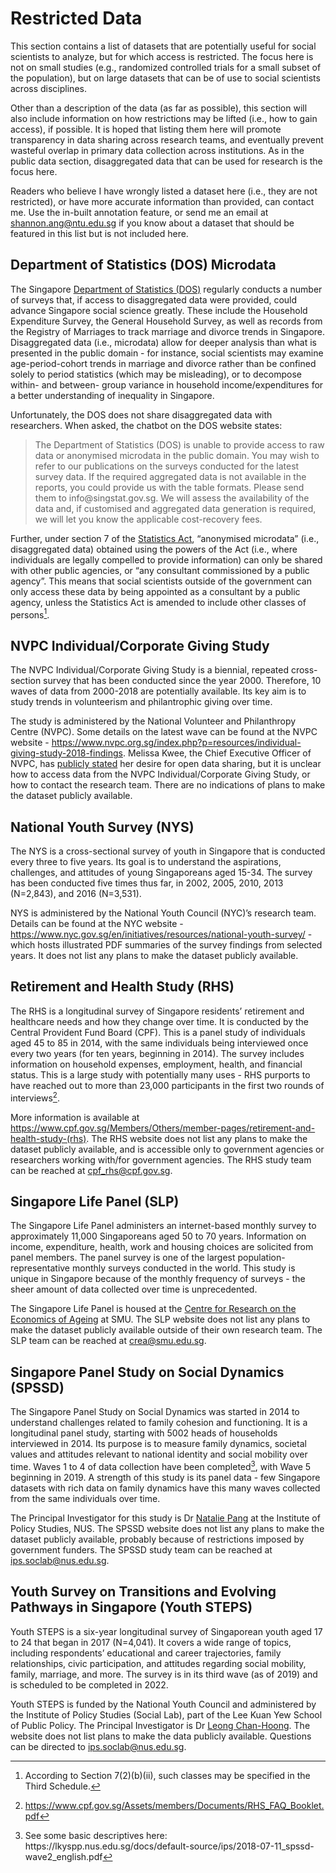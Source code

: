 # Restricted Data {#restricteddata}

This section contains a list of datasets that are potentially useful for social scientists to analyze, but for which access is restricted. The focus here is not on small studies (e.g., randomized controlled trials for a small subset of the population), but on large datasets that can be of use to social scientists across disciplines.

Other than a description of the data (as far as possible), this section will also include information on how restrictions may be lifted (i.e., how to gain access), if possible. It is hoped that listing them here will promote transparency in data sharing across research teams, and eventually prevent wasteful overlap in primary data collection across institutions. As in the public data section, disaggregated data that can be used for research is the focus here. 

Readers who believe I have wrongly listed a dataset here (i.e., they are not restricted), or have more accurate information than provided, can contact me. Use the in-built annotation feature, or send me an email at <shannon.ang@ntu.edu.sg> if you know about a dataset that should be featured in this list but is not included here.

## Department of Statistics (DOS) Microdata {#dos}

The Singapore [Department of Statistics (DOS)](https://www.singstat.gov.sg){target="_blank"} regularly conducts a number of surveys that, if access to disaggregated data were provided, could advance Singapore social science greatly. These include the Household Expenditure Survey, the General Household Survey, as well as records from the Registry of Marriages to track marriage and divorce trends in Singapore. Disaggregated data (i.e., microdata) allow for deeper analysis than what is presented in the public domain - for instance, social scientists may examine age-period-cohort trends in marriage and divorce rather than be confined solely to period statistics (which may be misleading), or to decompose within- and between- group variance in household income/expenditures for a better understanding of inequality in Singapore.

Unfortunately, the DOS does not share disaggregated data with researchers. When asked, the chatbot on the DOS website states:

> The Department of Statistics (DOS) is unable to provide access to raw data or anonymised microdata in the public domain. You may wish to refer to our publications on the surveys conducted for the latest survey data. If the required aggregated data is not available in the reports, you could provide us with the table formats. Please send them to info@singstat.gov.sg. We will assess the availability of the data and, if customised and aggregated data generation is required, we will let you know the applicable cost-recovery fees.

Further, under section 7 of the [Statistics Act](https://sso.agc.gov.sg/Act/SA1973){target="_blank"}, "anonymised microdata" (i.e., disaggregated data) obtained using the powers of the Act (i.e., where individuals are legally compelled to provide information) can only be shared with other public agencies, or "any consultant commissioned by a public agency". This means that social scientists outside of the government can only access these data by being appointed as a consultant by a public agency, unless the Statistics Act is amended to include other classes of persons^[According to Section 7(2)(b)(ii), such classes may be specified in the Third Schedule.].

## NVPC Individual/Corporate Giving Study {#nvpc-igs}

The NVPC Individual/Corporate Giving Study is a biennial, repeated cross-section survey that has been conducted since the year 2000. Therefore, 10 waves of data from 2000-2018 are potentially available. Its key aim is to study trends in volunteerism and philantrophic giving over time. 

The study is administered by the National Volunteer and Philanthropy Centre (NVPC). Some details on the latest wave can be found at the NVPC website - <https://www.nvpc.org.sg/index.php?p=resources/individual-giving-study-2018-findings>. Melissa Kwee, the Chief Executive Officer of NVPC, has [publicly stated](https://www.todayonline.com/commentary/keeping-passion-alive-trying-change-world){target="_blank"} her desire for open data sharing, but it is unclear how to access data from the NVPC Individual/Corporate Giving Study, or how to contact the research team. There are no indications of plans to make the dataset publicly available.

## National Youth Survey (NYS) {#nys}

The NYS is a cross-sectional survey of youth in Singapore that is conducted every three to five years. Its goal is to understand the aspirations, challenges, and attitudes of young Singaporeans aged 15-34. The survey has been conducted five times thus far, in 2002, 2005, 2010, 2013 (N=2,843), and 2016 (N=3,531).

NYS is administered by the National Youth Council (NYC)'s research team. Details can be found at the NYC website - <https://www.nyc.gov.sg/en/initiatives/resources/national-youth-survey/>{target="_blank"} - which hosts illustrated PDF summaries of the survey findings from selected years. It does not list any plans to make the dataset publicly available.

## Retirement and Health Study (RHS) {#rhs}

The RHS is a longitudinal survey of Singapore residents’ retirement and healthcare needs and how they change over time. It is conducted by the Central Provident Fund Board (CPF). This is a panel study of individuals aged 45 to 85 in 2014, with the same individuals being interviewed once every two years (for ten years, beginning in 2014). The survey includes information on household expenses, employment, health, and financial status. This is a large study with potentially many uses - RHS purports to have reached out to more than 23,000 participants in the first two rounds of interviews^[<https://www.cpf.gov.sg/Assets/members/Documents/RHS_FAQ_Booklet.pdf>{target="_blank"}]. 

More information is available at <https://www.cpf.gov.sg/Members/Others/member-pages/retirement-and-health-study-(rhs)>{target="_blank"}. The RHS website does not list any plans to make the dataset publicly available, and is accessible only to government agencies or researchers working with/for government agencies. The RHS study team can be reached at <cpf_rhs@cpf.gov.sg>.

## Singapore Life Panel (SLP) {#slp}

The Singapore Life Panel administers an internet-based monthly survey to approximately 11,000 Singaporeans aged 50 to 70 years. Information on income, expenditure, health, work and housing choices are solicited from panel members. The panel survey is one of the largest population-representative monthly surveys conducted in the world. This study is unique in Singapore because of the monthly frequency of surveys - the sheer amount of data collected over time is unprecedented.

The Singapore Life Panel is housed at the [Centre for Research on the Economics of Ageing](https://crea.smu.edu.sg/singapore-monthly-panel){target="_blank"} at SMU. The SLP website does not list any plans to make the dataset publicly available outside of their own research team. The SLP team can be reached at <crea@smu.edu.sg>.

## Singapore Panel Study on Social Dynamics (SPSSD) {#spssd}

The Singapore Panel Study on Social Dynamics was started in 2014 to understand challenges related to family cohesion and functioning. It is a longitudinal panel study, starting with 5002 heads of households interviewed in 2014. Its purpose is to measure family dynamics, societal values and attitudes relevant to national identity and social mobility over time. Waves 1 to 4 of data collection have been completed^[See some basic descriptives here: https://lkyspp.nus.edu.sg/docs/default-source/ips/2018-07-11_spssd-wave2_english.pdf], with Wave 5 beginning in 2019. A strength of this study is its panel data - few Singapore datasets with rich data on family dynamics have this many waves collected from the same individuals over time.

The Principal Investigator for this study is Dr [Natalie Pang](https://lkyspp.nus.edu.sg/our-people/faculty/natalie-pang){target="_blank"} at the Institute of Policy Studies, NUS. The SPSSD website does not list any plans to make the dataset publicly available, probably because of restrictions imposed by government funders. The SPSSD study team can be reached at <ips.soclab@nus.edu.sg>.

## Youth Survey on Transitions and Evolving Pathways in Singapore (Youth STEPS)

Youth STEPS is a six-year longitudinal survey of Singaporean youth aged 17 to 24 that began in 2017 (N=4,041). It covers a wide range of topics, including respondents' educational and career trajectories, family relationships, civic participation, and attitudes regarding social mobility, family, marriage, and more. The survey is in its third wave (as of 2019) and is scheduled to be completed in 2022.

Youth STEPS is funded by the National Youth Council and administered by the Institute of Policy Studies (Social Lab), part of the Lee Kuan Yew School of Public Policy. The Principal Investigator is Dr [Leong Chan-Hoong](http://lkyspp.splashinteractive.sg/ips/about-us/staff-directory/leong-chan-hoong){target="_blank"}. The website does not list plans to make the data publicly available. Questions can be directed to <ips.soclab@nus.edu.sg>. 




